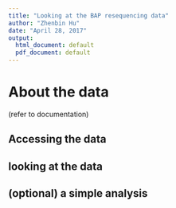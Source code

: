 ```yaml
---
title: "Looking at the BAP resequencing data"
author: "Zhenbin Hu"
date: "April 28, 2017"
output:
  html_document: default
  pdf_document: default
---
```


# About the data

(refer to documentation)

## Accessing the data

## looking at the data 

## (optional) a simple analysis
